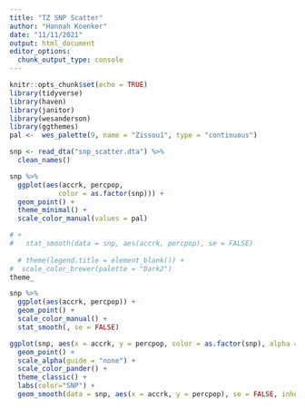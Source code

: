```yaml
---
title: "TZ SNP Scatter"
author: "Hannah Koenker"
date: "11/11/2021"
output: html_document
editor_options: 
  chunk_output_type: console
---
```


```r
knitr::opts_chunk$set(echo = TRUE)
library(tidyverse)
library(haven)
library(janitor)
library(wesanderson)
library(ggthemes)
pal <-  wes_palette(9, name = "Zissou1", type = "continuous")
```

```r
snp <- read_dta("snp_scatter.dta") %>% 
  clean_names()
```

```r
snp %>% 
  ggplot(aes(accrk, percpop,
            color = as.factor(snp))) +
  geom_point() +
  theme_minimal() +
  scale_color_manual(values = pal) 

# +
#   stat_smooth(data = snp, aes(accrk, percpop), se = FALSE)
  
  # theme(legend.title = element_blank()) +
#  scale_color_brewer(palette = "Dark2")
theme_

snp %>% 
  ggplot(aes(accrk, percpop)) +
  geom_point() +
  scale_color_manual() +
  stat_smooth(, se = FALSE)

```

```r
ggplot(snp, aes(x = accrk, y = percpop, color = as.factor(snp), alpha = 0.5)) +
  geom_point() +
  scale_alpha(guide = "none") +
  scale_color_pander() +
  theme_classic() +
  labs(color="SNP") +
  geom_smooth(data = snp, aes(x = accrk, y = percpop), se = FALSE, inherit.aes = FALSE, method = "loess", color = "steelblue", span = 1)
```

